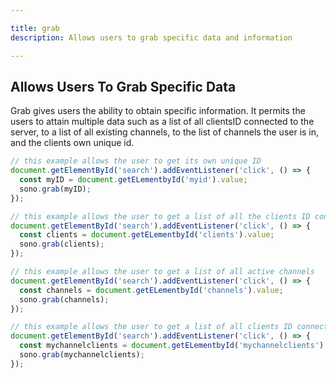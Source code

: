 ```yaml
---

title: grab
description: Allows users to grab specific data and information

---
```


## Allows Users To Grab Specific Data

Grab gives users the ability to obtain specific information. It permits the users to attain multiple data such as a list of all clientsID connected to the server, to a list of all existing channels, to the list of channels the user is in, and the clients own unique id.

``` ts lineNumbers=true
// this example allows the user to get its own unique ID
document.getElementById('search').addEventListener('click', () => {
  const myID = document.getELementbyId('myid').value;
  sono.grab(myID);
});

// this example allows the user to get a list of all the clients ID connected to the websocket server
document.getElementById('search').addEventListener('click', () => {
  const clients = document.getELementbyId('clients').value;
  sono.grab(clients);
});

// this example allows the user to get a list of all active channels
document.getElementById('search').addEventListener('click', () => {
  const channels = document.getELementbyId('channels').value;
  sono.grab(channels);
});

// this example allows the user to get a list of all clients ID connected in the users channel
document.getElementById('search').addEventListener('click', () => {
  const mychannelclients = document.getELementbyId('mychannelclients').value;
  sono.grab(mychannelclients);
});
```